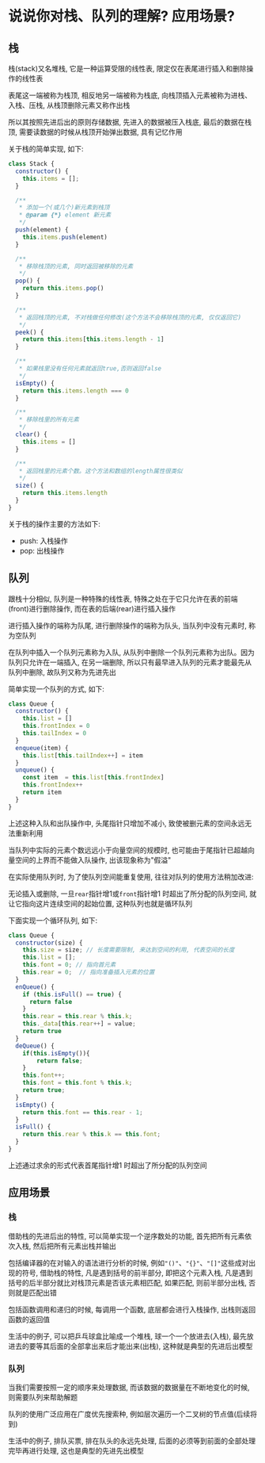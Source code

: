 # 说说你对栈、队列的理解? 应用场景? 

## 栈

栈(stack)又名堆栈, 它是一种运算受限的线性表, 限定仅在表尾进行插入和删除操作的线性表

表尾这一端被称为栈顶, 相反地另一端被称为栈底, 向栈顶插入元素被称为进栈、入栈、压栈, 从栈顶删除元素又称作出栈

所以其按照先进后出的原则存储数据, 先进入的数据被压入栈底, 最后的数据在栈顶, 需要读数据的时候从栈顶开始弹出数据, 具有记忆作用

关于栈的简单实现, 如下: 

```js showLineNumbers copy
class Stack {
  constructor() {
    this.items = [];
  }

  /**
   * 添加一个(或几个)新元素到栈顶
   * @param {*} element 新元素
   */
  push(element) {
    this.items.push(element)
  }

  /**
   * 移除栈顶的元素, 同时返回被移除的元素
   */
  pop() {
    return this.items.pop()
  }

  /**
   * 返回栈顶的元素, 不对栈做任何修改(这个方法不会移除栈顶的元素, 仅仅返回它)
   */
  peek() {
    return this.items[this.items.length - 1]
  }

  /**
   * 如果栈里没有任何元素就返回true,否则返回false
   */
  isEmpty() {
    return this.items.length === 0
  }

  /**
   * 移除栈里的所有元素
   */
  clear() {
    this.items = []
  }

  /**
   * 返回栈里的元素个数。这个方法和数组的length属性很类似
   */
  size() {
    return this.items.length
  }
}
```

关于栈的操作主要的方法如下: 

- push: 入栈操作
- pop: 出栈操作

## 队列

跟栈十分相似, 队列是一种特殊的线性表, 特殊之处在于它只允许在表的前端(front)进行删除操作, 而在表的后端(rear)进行插入操作

进行插入操作的端称为队尾, 进行删除操作的端称为队头, 当队列中没有元素时, 称为空队列

在队列中插入一个队列元素称为入队, 从队列中删除一个队列元素称为出队。因为队列只允许在一端插入, 在另一端删除, 所以只有最早进入队列的元素才能最先从队列中删除, 故队列又称为先进先出

简单实现一个队列的方式, 如下: 

```js showLineNumbers copy
class Queue {
  constructor() {
    this.list = []
    this.frontIndex = 0
    this.tailIndex = 0
  }
  enqueue(item) {
    this.list[this.tailIndex++] = item
  }
  unqueue() {
    const item  = this.list[this.frontIndex]
    this.frontIndex++        
    return item
  }
}
```

上述这种入队和出队操作中, 头尾指针只增加不减小, 致使被删元素的空间永远无法重新利用

当队列中实际的元素个数远远小于向量空间的规模时, 也可能由于尾指针已超越向量空间的上界而不能做入队操作, 出该现象称为"假溢"

在实际使用队列时, 为了使队列空间能重复使用, 往往对队列的使用方法稍加改进: 

无论插入或删除, 一旦`rear`指针增1或`front`指针增1 时超出了所分配的队列空间, 就让它指向这片连续空间的起始位置, 这种队列也就是循环队列

下面实现一个循环队列, 如下: 

```js showLineNumbers copy
class Queue {
  constructor(size) {
    this.size = size; // 长度需要限制, 来达到空间的利用, 代表空间的长度
    this.list = [];
    this.font = 0; // 指向首元素
    this.rear = 0;  // 指向准备插入元素的位置
  }
  enQueue() {
    if (this.isFull() == true) {
      return false
    }
    this.rear = this.rear % this.k;
    this._data[this.rear++] = value;
    return true
  }
  deQueue() {
    if(this.isEmpty()){
        return false;
    }
    this.font++;
    this.font = this.font % this.k;
    return true;
  }
  isEmpty() {
    return this.font == this.rear - 1;
  }
  isFull() {
    return this.rear % this.k == this.font;
  }
}
```

上述通过求余的形式代表首尾指针增1 时超出了所分配的队列空间

## 应用场景

### 栈

借助栈的先进后出的特性, 可以简单实现一个逆序数处的功能, 首先把所有元素依次入栈, 然后把所有元素出栈并输出

包括编译器的在对输入的语法进行分析的时候, 例如`"()"`、`"{}"`、`"[]"`这些成对出现的符号, 借助栈的特性, 凡是遇到括号的前半部分, 即把这个元素入栈, 凡是遇到括号的后半部分就比对栈顶元素是否该元素相匹配, 如果匹配, 则前半部分出栈, 否则就是匹配出错

包括函数调用和递归的时候, 每调用一个函数, 底层都会进行入栈操作, 出栈则返回函数的返回值

生活中的例子, 可以把乒乓球盒比喻成一个堆栈, 球一个一个放进去(入栈), 最先放进去的要等其后面的全部拿出来后才能出来(出栈), 这种就是典型的先进后出模型

### 队列

当我们需要按照一定的顺序来处理数据, 而该数据的数据量在不断地变化的时候, 则需要队列来帮助解题

队列的使用广泛应用在广度优先搜索种, 例如层次遍历一个二叉树的节点值(后续将到)

生活中的例子, 排队买票, 排在队头的永远先处理, 后面的必须等到前面的全部处理完毕再进行处理, 这也是典型的先进先出模型
